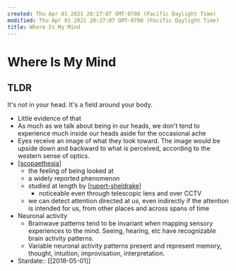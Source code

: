 ```yaml
---
created: Thu Apr 01 2021 20:27:07 GMT-0700 (Pacific Daylight Time)
modified: Thu Apr 01 2021 20:27:07 GMT-0700 (Pacific Daylight Time)
title: Where Is My Mind
---
```


# Where Is My Mind

## TLDR

It's not in your head. It's a field around your body.

- Little evidence of that
- As much as we talk about being in our heads, we don't tend to experience much inside our heads aside for the occasional ache
- Eyes receive an image of what they look toward. The image would be upside down and backward to what is perceived, according to the western sense of optics.
- [[scopaethesia]]
  - the feeling of being looked at
  - a widely reported phenomenon
  - studied at length by [[rupert-sheldrake]]
    - noticeable even through telescopic lens and over CCTV
  - we can detect attention directed at us, even indirectly if the attention is intended for us, from other places and across spans of time
- Neuronal activity
  - Brainwave patterns tend to be invariant when mapping sensory experiences to the mind. Seeing, hearing, etc have recognizable brain activity patterns.
  - Variable neuronal activity patterns present and represent memory, thought, intuition, improvisation, interpretation.
- Stardate:: [[2018-05-01]]

[//begin]: # "Autogenerated link references for markdown compatibility"
[scopaethesia]: ../forget/scopaethesia "Scopaethesia"
[rupert-sheldrake]: rupert-sheldrake "Rupert Sheldrake"
[//end]: # "Autogenerated link references"